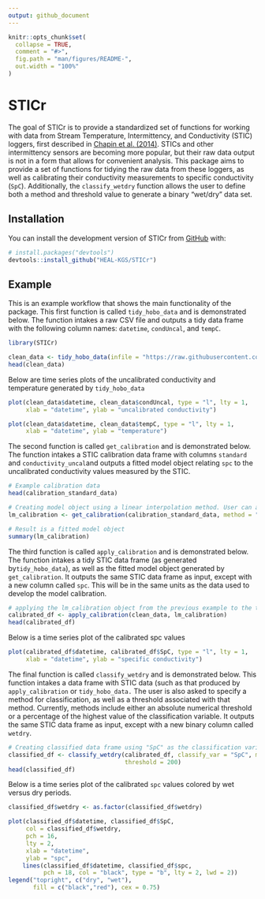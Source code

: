 ```yaml
---
output: github_document
---
```


<!-- README.md is generated from README.Rmd. Please edit that file -->

```r
knitr::opts_chunk$set(
  collapse = TRUE,
  comment = "#>",
  fig.path = "man/figures/README-",
  out.width = "100%"
)
```

# STICr

<!-- badges: start -->
<!-- badges: end -->

The goal of STICr is to provide a standardized set of functions for working with data from Stream Temperature, Intermittency, and Conductivity (STIC) loggers, first described in [Chapin et al. (2014)](http://onlinelibrary.wiley.com/doi/10.1002/2013WR015158/abstract). STICs and other intermittency sensors are becoming more popular, but their raw data output is not in a form that allows for convenient analysis. This package aims to provide a set of functions for tidying the raw data from these loggers, as well as calibrating their conductivity measurements to specific conductivity (`SpC`). Additionally, the `classify_wetdry` function allows the user to define both a method and threshold value to generate a binary "wet/dry" data set.

## Installation

You can install the development version of STICr from [GitHub](https://github.com/HEAL-KGS/STICr) with:

``` r
# install.packages("devtools")
devtools::install_github("HEAL-KGS/STICr")
```

## Example

This is an example workflow that shows the main functionality of the package. This first function is called `tidy_hobo_data` and is demonstrated below. The function intakes a raw CSV file and outputs a tidy data frame with the following column names: `datetime`, `condUncal`, and `tempC`.

```r
library(STICr)

clean_data <- tidy_hobo_data(infile = "https://raw.githubusercontent.com/HEAL-KGS/STICr/main/data/raw_hobo_data.csv", outfile = FALSE)
head(clean_data)
```

Below are time series plots of the uncalibrated conductivity and temperature generated by `tidy_hobo_data`

```r
plot(clean_data$datetime, clean_data$condUncal, type = "l", lty = 1, 
     xlab = "datetime", ylab = "uncalibrated conductivity")

plot(clean_data$datetime, clean_data$tempC, type = "l", lty = 1, 
     xlab = "datetime", ylab = "temperature")
```

The second function is called `get_calibration` and is demonstrated below. The function intakes a STIC calibration data frame with columns `standard` and `conductivity_uncal`and outputs a fitted model object relating `spc` to the uncalibrated conductivity values measured by the STIC.

```r
# Example calibration data
head(calibration_standard_data)

# Creating model object using a linear interpolation method. User can also chose the "exponential" method
lm_calibration <- get_calibration(calibration_standard_data, method = "linear")

# Result is a fitted model object
summary(lm_calibration)
```

The third function is called `apply_calibration` and is demonstrated below. The function intakes a tidy STIC data frame (as generated by` tidy_hobo_data`), as well as the fitted model object generated by `get_calibration`. It outputs the same STIC data frame as input, except with a new column called `spc`. This will be in the same units as the data used to develop the model calibration.

```r
# applying the lm_calibration object from the previous example to the tidy data frame to generate the calibrated spc column
calibrated_df <- apply_calibration(clean_data, lm_calibration)
head(calibrated_df)
```

Below is a time series plot of the calibrated spc values

```r
plot(calibrated_df$datetime, calibrated_df$SpC, type = "l", lty = 1, 
     xlab = "datetime", ylab = "specific conductivity")
```

The final function is called `classify_wetdry` and is demonstrated below. This function intakes a data frame with STIC data (such as that produced by `apply_calibration` or `tidy_hobo_data.` The user is also asked to specify a method for classification, as well as a threshold associated with that method. Currently, methods include either an absolute numerical threshold or a percentage of the highest value of the classification variable. It outputs the same STIC data frame as input, except with a new binary column called `wetdry`.

```r
# Creating classified data frame using "SpC" as the classification variable, and an absolute threshold as the method for classification. The SpC threshold chosen in this case is 200. 
classified_df <- classify_wetdry(calibrated_df, classify_var = "SpC", method = "absolute",
                                 threshold = 200)
head(classified_df)
```

Below is a time series plot of the calibrated `spc` values colored by wet versus dry periods.

```r
classified_df$wetdry <- as.factor(classified_df$wetdry)

plot(classified_df$datetime, classified_df$SpC,
     col = classified_df$wetdry,
     pch = 16, 
     lty = 2, 
     xlab = "datetime", 
     ylab = "spc", 
    lines(classified_df$datetime, classified_df$spc,
          pch = 18, col = "black", type = "b", lty = 2, lwd = 2))
legend("topright", c("dry", "wet"), 
       fill = c("black","red"), cex = 0.75)
```
